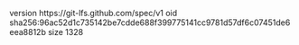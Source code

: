 version https://git-lfs.github.com/spec/v1
oid sha256:96ac52d1c735142be7cdde688f399775141cc9781d57df6c07451de6eea8812b
size 1328
